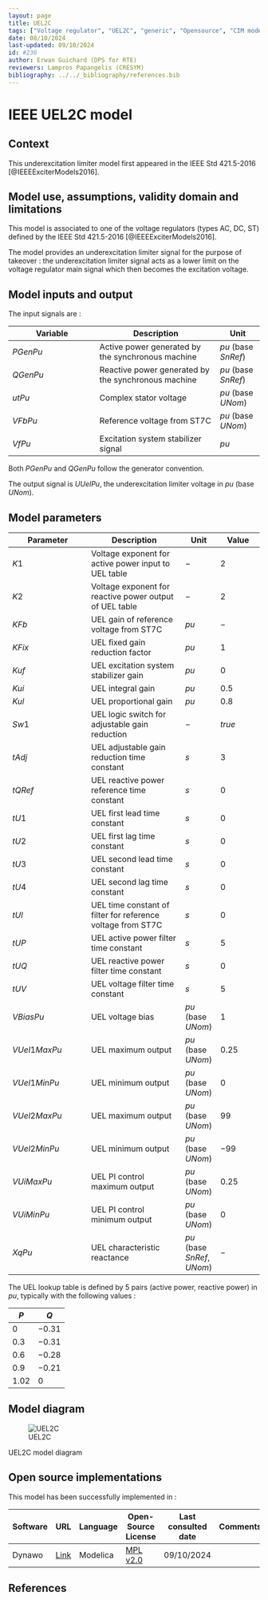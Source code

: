 ```yaml
---
layout: page
title: UEL2C
tags: ["Voltage regulator", "UEL2C", "generic", "Opensource", "CIM model", "RMS", "phasor", "MRL4", "Single phase", "IEEE", "dynawo", "#236"]
date: 08/10/2024
last-updated: 09/10/2024
id: #236
author: Erwan Guichard (DPS for RTE)
reviewers: Lampros Papangelis (CRESYM)
bibliography: ../../_bibliography/references.bib
---
```

# IEEE UEL2C model

## Context

This underexcitation limiter model first appeared in the IEEE Std 421.5-2016 [@IEEEExciterModels2016].

## Model use, assumptions, validity domain and limitations

This model is associated to one of the voltage regulators (types AC, DC, ST) defined by the IEEE Std 421.5-2016 [@IEEEExciterModels2016].

The model provides an underexcitation limiter signal for the purpose of takeover : the underexcitation limiter signal acts as a lower limit on the voltage regulator main signal which then becomes the excitation voltage.

## Model inputs and output

The input signals are :

| Variable | Description | Unit |
| -------- | ----------- | ---- |
| $PGenPu$ | Active power generated by the synchronous machine | $pu$ (base $SnRef$) |
| $QGenPu$ | Reactive power generated by the synchronous machine | $pu$ (base $SnRef$) |
| $utPu$ | Complex stator voltage | $pu$ (base $UNom$) |
| $VFbPu$ | Reference voltage from ST7C | $pu$ (base $UNom$) |
| $VfPu$ | Excitation system stabilizer signal | $pu$ |

Both $PGenPu$ and $QGenPu$ follow the generator convention.

The output signal is $UUelPu$, the underexcitation limiter voltage in $pu$ (base $UNom$).

## Model parameters

| Parameter | Description | Unit | Value |
| --------- | ----------- | ---- | ----- |
| $K1$ | Voltage exponent for active power input to UEL table | $-$ | $2$ |
| $K2$ | Voltage exponent for reactive power output of UEL table | $-$ | $2$ |
| $KFb$ | UEL gain of reference voltage from ST7C | $pu$ | $-$ |
| $KFix$ | UEL fixed gain reduction factor | $pu$ | $1$ |
| $Kuf$ | UEL excitation system stabilizer gain | $pu$ | $0$ |
| $Kui$ | UEL integral gain | $pu$ | $0.5$ |
| $Kul$ | UEL proportional gain | $pu$ | $0.8$ |
| $Sw1$ | UEL logic switch for adjustable gain reduction | $-$ | $true$ |
| $tAdj$ | UEL adjustable gain reduction time constant | $s$ | $3$ |
| $tQRef$ | UEL reactive power reference time constant | $s$ | $0$ |
| $tU1$ | UEL first lead time constant | $s$ | $0$ |
| $tU2$ | UEL first lag time constant | $s$ | $0$ |
| $tU3$ | UEL second lead time constant | $s$ | $0$ |
| $tU4$ | UEL second lag time constant | $s$ | $0$ |
| $tUl$ | UEL time constant of filter for reference voltage from ST7C | $s$ | $0$ |
| $tUP$ | UEL active power filter time constant | $s$ | $5$ |
| $tUQ$ | UEL reactive power filter time constant | $s$ | $0$ |
| $tUV$ | UEL voltage filter time constant | $s$ | $5$ |
| $VBiasPu$ | UEL voltage bias | $pu$ (base $UNom$) | $1$ |
| $VUel1MaxPu$ | UEL maximum output | $pu$ (base $UNom$) | $0.25$ |
| $VUel1MinPu$ | UEL minimum output | $pu$ (base $UNom$) | $0$ |
| $VUel2MaxPu$ | UEL maximum output | $pu$ (base $UNom$) | $99$ |
| $VUel2MinPu$ | UEL minimum output | $pu$ (base $UNom$) | $-99$ |
| $VUiMaxPu$ | UEL PI control maximum output | $pu$ (base $UNom$) | $0.25$ |
| $VUiMinPu$ | UEL PI control minimum output | $pu$ (base $UNom$) | $0$ |
| $XqPu$ | UEL characteristic reactance | $pu$ (base $SnRef$, $UNom$) | $-$ |

The UEL lookup table is defined by 5 pairs (active power, reactive power) in $pu$, typically with the following values :

| $P$ | $Q$ |
| - | - |
| $0$ | $-0.31$ |
| $0.3$ | $-0.31$ |
| $0.6$ | $-0.28$ |
| $0.9$ | $-0.21$ |
| $1.02$ | $0$ |

## Model diagram

![UEL2C](UEL2C.drawio.svg){#fig-uel2c}

::: {#fig-uel2c}
UEL2C model diagram
:::

## Open source implementations

This model has been successfully implemented in :

| Software      | URL | Language | Open-Source License | Last consulted date | Comments |
| ------------- | --- | -------- | ------------------- | ------------------- | -------- |
| Dynawo | [Link](https://github.com/dynawo/dynawo) | Modelica | [MPL v2.0](https://www.mozilla.org/en-US/MPL/2.0/)  | 09/10/2024 |  |

## References

::: {#refs}
::: 
